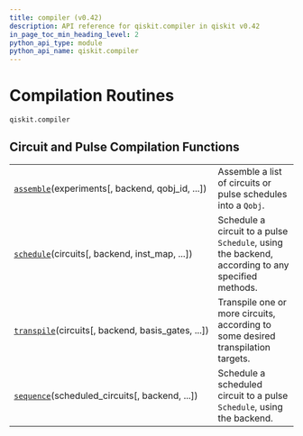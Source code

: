```yaml
---
title: compiler (v0.42)
description: API reference for qiskit.compiler in qiskit v0.42
in_page_toc_min_heading_level: 2
python_api_type: module
python_api_name: qiskit.compiler
---
```


<span id="module-qiskit.compiler" />

<span id="qiskit-compiler" />

<span id="compilation-routines-qiskit-compiler" />

# Compilation Routines

`qiskit.compiler`

## Circuit and Pulse Compilation Functions

|                                                                                                               |                                                                                                  |
| ------------------------------------------------------------------------------------------------------------- | ------------------------------------------------------------------------------------------------ |
| [`assemble`](qiskit.compiler.assemble "qiskit.compiler.assemble")(experiments\[, backend, qobj\_id, ...])     | Assemble a list of circuits or pulse schedules into a `Qobj`.                                    |
| [`schedule`](qiskit.compiler.schedule "qiskit.compiler.schedule")(circuits\[, backend, inst\_map, ...])       | Schedule a circuit to a pulse `Schedule`, using the backend, according to any specified methods. |
| [`transpile`](qiskit.compiler.transpile "qiskit.compiler.transpile")(circuits\[, backend, basis\_gates, ...]) | Transpile one or more circuits, according to some desired transpilation targets.                 |
| [`sequence`](qiskit.compiler.sequence "qiskit.compiler.sequence")(scheduled\_circuits\[, backend, ...])       | Schedule a scheduled circuit to a pulse `Schedule`, using the backend.                           |

